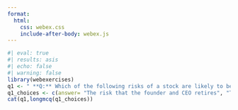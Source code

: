 ```yaml
---
format:
  html:
    css: webex.css
    include-after-body: webex.js
---
```


```r
#| eval: true
#| results: asis
#| echo: false
#| warning: false
library(webexercises)
q1 <- " **Q:** Which of the following risks of a stock are likely to be firm-specific, diversifiable risks, and which are likely to be systematic risks? Which risks will affect the risk premium that investors will demand? (**More than one alternative might be correct.**)"
q1_choices <- c(answer= "The risk that the founder and CEO retires", "The risk that oil prices rise, increasing production costs", answer= "The risk that a product design is faulty and the product must be recalled", "The risk that the economy slows, reducing demand for the firm’s products.")
cat(q1,longmcq(q1_choices))
```

